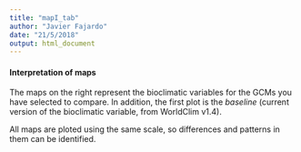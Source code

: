 ```yaml
---
title: "mapI_tab"
author: "Javier Fajardo"
date: "21/5/2018"
output: html_document
---
```


#### Interpretation of maps

The maps on the right represent the bioclimatic variables for the GCMs you have selected to compare. In addition, the first plot is the *baseline* (current version of the bioclimatic variable, from WorldClim v1.4).

All maps are ploted using the same scale, so differences and patterns in them can be identified.
